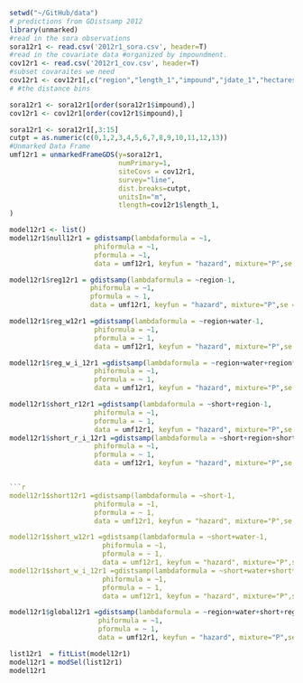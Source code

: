 ```r
setwd("~/GitHub/data")
# predictions from GDistsamp 2012
library(unmarked)
#read in the sora observations
sora12r1 <- read.csv('2012r1_sora.csv', header=T)
#read in the covariate data #organized by impoundment.
cov12r1 <- read.csv('2012r1_cov.csv', header=T)
#subset covaraites we need
cov12r1 <- cov12r1[,c("region","length_1","impound","jdate_1","hectares","area", "int","short","water")]
# #the distance bins

sora12r1 <- sora12r1[order(sora12r1$impound),]
cov12r1 <- cov12r1[order(cov12r1$impound),]

sora12r1 <- sora12r1[,3:15]
cutpt = as.numeric(c(0,1,2,3,4,5,6,7,8,9,10,11,12,13)) 
#Unmarked Data Frame
umf12r1 = unmarkedFrameGDS(y=sora12r1, 
                           numPrimary=1,
                           siteCovs = cov12r1,
                           survey="line", 
                           dist.breaks=cutpt,  
                           unitsIn="m", 
                           tlength=cov12r1$length_1,
)
```
```r

model12r1 <- list()
model12r1$null12r1 = gdistsamp(lambdaformula = ~1, 
                     phiformula = ~1, 
                     pformula = ~1,
                     data = umf12r1, keyfun = "hazard", mixture="P",se = T, output="abund")

model12r1$reg12r1 = gdistsamp(lambdaformula = ~region-1, 
                    phiformula = ~1, 
                    pformula = ~ 1,
                    data = umf12r1, keyfun = "hazard", mixture="P",se = T, output="abund")
```
```r


model12r1$reg_w12r1 =gdistsamp(lambdaformula = ~region+water-1, 
                     phiformula = ~1, 
                     pformula = ~ 1,
                     data = umf12r1, keyfun = "hazard", mixture="P",se = T, output="abund")

model12r1$reg_w_i_12r1 =gdistsamp(lambdaformula = ~region+water+region*water-1, 
                     phiformula = ~1, 
                     pformula = ~ 1,
                     data = umf12r1, keyfun = "hazard", mixture="P",se = T, output="abund")
```
```r
model12r1$short_r12r1 =gdistsamp(lambdaformula = ~short+region-1, 
                     phiformula = ~1, 
                     pformula = ~ 1,
                     data = umf12r1, keyfun = "hazard", mixture="P",se = T, output="abund")
model12r1$short_r_i_12r1 =gdistsamp(lambdaformula = ~short+region+short*region-1, 
                     phiformula = ~1, 
                     pformula = ~ 1,
                     data = umf12r1, keyfun = "hazard", mixture="P",se = T, output="abund")


```r
model12r1$short12r1 =gdistsamp(lambdaformula = ~short-1, 
                     phiformula = ~1, 
                     pformula = ~ 1,
                     data = umf12r1, keyfun = "hazard", mixture="P",se = T, output="abund")

model12r1$short_w12r1 =gdistsamp(lambdaformula = ~short+water-1, 
                       phiformula = ~1, 
                       pformula = ~ 1,
                       data = umf12r1, keyfun = "hazard", mixture="P",se = T, output="abund")
model12r1$short_w_i_12r1 =gdistsamp(lambdaformula = ~short+water+short*water-1, 
                       phiformula = ~1, 
                       pformula = ~ 1,
                       data = umf12r1, keyfun = "hazard", mixture="P",se = T, output="abund")
```
```r
model12r1$global12r1 =gdistsamp(lambdaformula = ~region+water+short+region*water+water*short+region*short+region*water*short-1, 
                      phiformula = ~1, 
                      pformula = ~ 1,
                      data = umf12r1, keyfun = "hazard", mixture="P",se = T, output="abund")

```
```r
list12r1  = fitList(model12r1)
model12r1 = modSel(list12r1)
model12r1
```